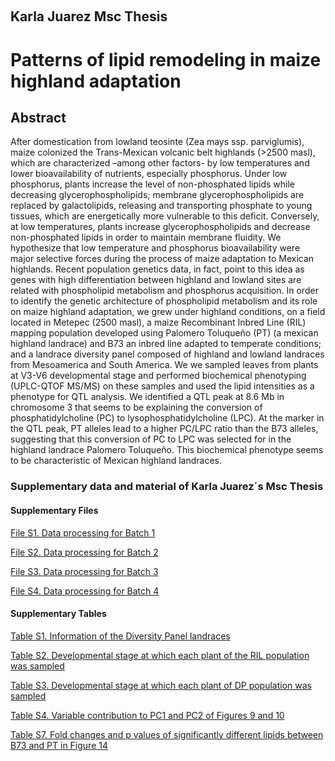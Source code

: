 <!-- break -->
<br>
<!-- break -->

Karla Juarez Msc Thesis 
--------------

# Patterns of lipid remodeling in maize highland adaptation

## Abstract

After domestication from lowland teosinte (Zea mays ssp. parviglumis), maize colonized the Trans-Mexican volcanic belt highlands (>2500 masl), which are characterized –among other factors- by low temperatures and lower bioavailability of nutrients, especially phosphorus. 
Under low phosphorus, plants increase the level of non-phosphated lipids while decreasing glycerophospholipids; membrane glycerophospholipids are replaced by galactolipids, releasing and transporting phosphate to young tissues, which are energetically more vulnerable to this deficit. Conversely, at low temperatures, plants increase glycerophospholipids and decrease non-phosphated lipids in order to maintain membrane fluidity. 
We hypothesize that low temperature and phosphorus bioavailability were major selective forces during the process of maize adaptation to Mexican highlands. Recent population genetics data, in fact, point to this idea as genes with high differentiation between highland and lowland sites are related with phospholipid metabolism and phosphorus acquisition.
In order to identify the genetic architecture of phospholipid metabolism and its role on maize highland adaptation, we grew under highland conditions, on a field located in Metepec (2500 masl), a maize Recombinant Inbred Line (RIL) mapping population developed using Palomero Toluqueño (PT) (a mexican highland landrace) and B73 an inbred line adapted to temperate conditions; and a landrace diversity panel composed of highland and lowland landraces from Mesoamerica and South America. We we sampled leaves from plants at V3-V6 developmental stage and performed biochemical phenotyping (UPLC-QTOF MS/MS) on these samples and used the lipid intensities as a phenotype for QTL analysis. We identified a QTL peak at 8.6 Mb in chromosome 3 that seems to be explaining the conversion of phosphatidylcholine (PC) to lysophosphatidylcholine (LPC). At the marker in the QTL peak, PT alleles lead to a higher PC/LPC ratio than the B73 alleles, suggesting that this conversion of PC to LPC was selected for in the highland landrace Palomero Toluqueño. This biochemical phenotype seems to be characteristic of Mexican highland landraces. 


### Supplementary data and material of Karla Juarez´s Msc Thesis 

#### Supplementary Files 

[File S1. Data processing for Batch 1](https://drive.google.com/open?id=0B6wkaKX6UZRRSGVKUVRiT1FEaWs)

[File S2. Data processing for Batch 2](https://drive.google.com/open?id=0B6wkaKX6UZRROXN4NGRPeFpVUU0)

[File S3. Data processing for Batch 3](https://drive.google.com/open?id=0B6wkaKX6UZRRVk9MVlpHNDF5V1U)

[File S4. Data processing for Batch 4](https://drive.google.com/open?id=0B6wkaKX6UZRRdkZ1aU9tUUt1WVU)  

#### Supplementary Tables

[Table S1. Information of the Diversity Panel landraces](https://github.com/rr-lab/rr-lab.github.io/blob/master/data/karla_thesis/sup_table_1.csv)

[Table S2. Developmental stage at which each plant of the RIL population was sampled](https://github.com/rr-lab/rr-lab.github.io/blob/master/data/karla_thesis/sup_table_2.csv)

[Table S3. Developmental stage at which each plant of DP population was sampled](https://github.com/rr-lab/rr-lab.github.io/blob/master/data/karla_thesis/sup_table_3.csv)

[Table S4. Variable contribution to PC1 and PC2 of Figures 9 and 10](https://github.com/rr-lab/rr-lab.github.io/blob/master/data/karla_thesis/sup_table_4.csv)

[Table S7. Fold changes and p values of significantly different lipids between B73 and PT in Figure 14](https://github.com/rr-lab/rr-lab.github.io/blob/master/data/karla_thesis/sup_table_7.csv)
